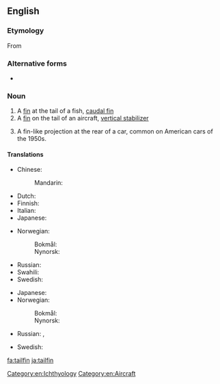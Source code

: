 ==English==

===Etymology===
From {{compound|tail|fin|lang=en}}

===Alternative forms===
* {{l|en|tail fin}}

===Noun===
{{en-noun}}
{{wikipedia}}

# A [[fin]] at the tail of a fish, [[caudal fin]]
# A [[fin]] on the tail of an aircraft, [[vertical stabilizer]]
# {{label|en|automotive}} A fin-like projection at the rear of a car, common on American cars of the 1950s.

====Translations====
{{trans-top|fin at the tail of fish}}
* Chinese:
*: Mandarin: {{t+|cmn|尾鳍|tr=wěiqí|sc=Hani}}
* Dutch: {{t+|nl|staartvin|f}}
* Finnish: {{t|fi|pyrstöevä}}
* Italian: {{t|it|pinna caudale|f}}
* Japanese: {{t|ja|尾鰭|tr=[[おびれ]], obire}}
{{trans-mid}}
* Norwegian:
*: Bokmål: {{t|nb|halefinne|m}}
*: Nynorsk: {{t|nn|halefinne|m}}
* Russian: {{t|ru|хвостово́й плавни́к|m}}
* Swahili: {{t|sw|pezi la mkia}}
* Swedish: {{t|sv|stjärtfena|c}}
{{trans-bottom}}

{{trans-top|fin on the tail of an aircraft}}
* Japanese: {{t|ja|垂直尾翼|tr=[[すいちょくびよく]], suichoku-biyoku}}
* Norwegian:
*: Bokmål: {{t|nb|halefinne|m}}
*: Nynorsk: {{t|nn|halefinne|m}}
{{trans-mid}}
* Russian: {{t+|ru|киль|m}}, {{t|ru|вертика́льный стабилиза́тор|m}}
{{trans-bottom}}

{{trans-top|fin like projection at the rear of a car}}
* Swedish: {{t|sv|stjärtfena|c}}
{{trans-mid}}
{{trans-bottom}}

[[Category:en:Ichthyology]]
[[Category:en:Aircraft]]

[[fa:tailfin]]
[[ja:tailfin]]